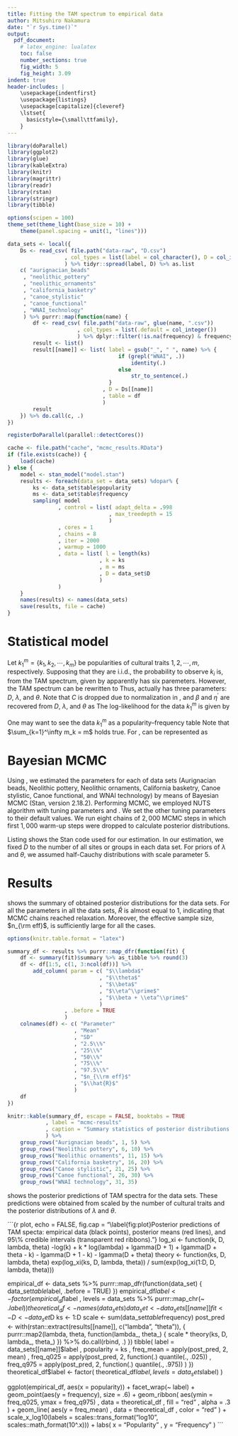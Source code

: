 ```yaml
---
title: Fitting the TAM spectrum to empirical data
author: Mitsuhiro Nakamura
date: "`r Sys.time()`"
output:
  pdf_document:
    # latex_engine: lualatex
    toc: false
    number_sections: true
    fig_width: 5
    fig_height: 3.09
indent: true
header-includes: |
    \usepackage{indentfirst}
    \usepackage{listings}
    \usepackage[capitalize]{cleveref}
    \lstset{
      basicstyle={\small\ttfamily},
    }
---
```


```r
library(doParallel)
library(ggplot2)
library(glue)
library(kableExtra)
library(knitr)
library(magrittr)
library(readr)
library(rstan)
library(stringr)
library(tibble)

options(scipen = 100)
theme_set(theme_light(base_size = 10) +
    theme(panel.spacing = unit(1, "lines")))

data_sets <- local({
    Ds <- read_csv( file.path("data-raw", "D.csv")
                  , col_types = list(label = col_character(), D = col_integer())
                  ) %>% tidyr::spread(label, D) %>% as.list
    c( "aurignacian_beads"
     , "neolithic_pottery"
     , "neolithic_ornaments"
     , "california_basketry"
     , "canoe_stylistic"
     , "canoe_functional"
     , "WNAI_technology"
     ) %>% purrr::map(function(name) {
        df <- read_csv( file.path("data-raw", glue(name, ".csv"))
                      , col_types = list(.default = col_integer())
                      ) %>% dplyr::filter(!is.na(frequency) & frequency > 0)
        result <- list()
        result[[name]] <- list( label = gsub("_", " ", name) %>% {
                                   if (grepl("WNAI", .))
                                       identity(.)
                                   else
                                       str_to_sentence(.)
                                }
                              , D = Ds[[name]]
                              , table = df
                              )
        result
    }) %>% do.call(c, .)
})
```

```r
registerDoParallel(parallel::detectCores())

cache <- file.path("cache", "mcmc_results.RData")
if (file.exists(cache)) {
    load(cache)
} else {
    model <- stan_model("model.stan")
    results <- foreach(data_set = data_sets) %dopar% {
        ks <- data_set$table$popularity
        ms <- data_set$table$frequency
        sampling( model
                , control = list( adapt_delta = .998
                                , max_treedepth = 15
                                )
                , cores = 1
                , chains = 8
                , iter = 2000
                , warmup = 1000
                , data = list( l = length(ks)
                             , k = ks
                             , m = ms
                             , D = data_set$D
                             )
                )
    }
    names(results) <- names(data_sets)
    save(results, file = cache)
}
```

# Statistical model

Let $k_1^m = \{k_1, k_2, \cdots, k_m\}$ be popularities of cultural traits $1,
2, \cdots, m$, respectively. Supposing that they are i.i.d., the probability
to observe $k_i$ is, from the TAM spectrum, given by \begin{equation}
\label{eq:normalized-TAM}
p(k_i \mid D, \mu, b, h, \beta, \eta) = \frac{\xi_{k_i}}{\sum_{k=1}^D \xi_k}.
\end{equation}
\Cref{eq:normalized-TAM} apparently has six paremeters. However, the TAM
spectrum can be rewritten to
\begin{subequations}
\begin{equation}
\xi_k = C\frac{\lambda^k}{k} \prod_{i=1}^k \frac{D + 1 - i}{D + \theta - i}
      = C\frac{\lambda^k}{k} \frac{\Gamma(D + 1)\Gamma(D + \theta - k)}{\Gamma(D + 1 - k)\Gamma(D + \theta)}
\end{equation}
where
\begin{align}
C &= \frac{\mu^\prime}{\beta + \eta^\prime}(D-1), \\
\mu^\prime &= \frac{\mu}{b}, \\
\lambda &= 1 + \frac{\eta^\prime}{\beta},
\end{align}
and
\begin{align}
\theta &= \frac{1-\beta}{\beta}(D-1).
\end{align}
\end{subequations}
\noindent Thus, \cref{eq:normalized-TAM} actually has three parameters: $D$,
$\lambda$, and $\theta$. Note that $C$ is dropped due to normalization in
\cref{eq:normalized-TAM}, and $\beta$ and $\eta^\prime$ are recovered from
$D$, $\lambda$, and $\theta$ as
\begin{subequations}
\begin{equation}
\beta = \frac{D - 1}{D - 1 + \theta}
\end{equation}
and
\begin{equation}
\eta^\prime = \beta (\lambda - 1).
\end{equation}
\end{subequations}
\noindent The log-likelihood for the data $k_1^m$ is given by
\begin{subequations}
\label{eq:log-likelihood}
\begin{align}
\ell(k_1^m \mid D, \lambda, \theta) =& -\sum_{i=1}^m \log k_i + \sum_{i=1}^m k_i
\log \lambda + m \log\Gamma(D + 1) + \sum_{i=1}^m \log\Gamma(D + \theta - k_i) \nonumber \\
&- \sum_{i=1}^m \log\Gamma(D + 1 - k_i) - m \log\Gamma(D + \theta)
- m \log Z(D, \lambda, \theta),
\end{align}
where
\begin{equation}
Z(D, \lambda, \theta) = \sum_{k=1}^D \frac{\lambda^k}{k}\frac{\Gamma(D + 1)\Gamma(D + \theta - k)}{\Gamma(D + 1 - k)\Gamma(D + \theta)}.
\end{equation}
\end{subequations}

One may want to see the data $k_1^m$ as a popularity--frequency table
\begin{equation}
\label{eq:data-as-table}
\left\{ (k, m_k) \mid k \in \mathbb{N}, m_k = \#\{k^\prime \in k_1^m \mid k^\prime = k\} \right\}.
\end{equation}
Note that $\sum_{k=1}^\infty m_k = m$ holds true.
For \cref{eq:data-as-table}, \cref{eq:log-likelihood} can be represented as
\begin{align}
\label{eq:log-likelihood-for-table}
\ell(k_1^m \mid D, \lambda, \theta) =& -\sum_{k=1}^\infty m_k \log k + \sum_{k=1}^\infty m_k k
\log \lambda + m \log\Gamma(D + 1) + \sum_{k=1}^\infty m_k \log\Gamma(D + \theta - k) \nonumber \\
&- \sum_{k=1}^\infty m_k \log\Gamma(D + 1 - k) - m \log\Gamma(D + \theta)
- m \log Z(D, \lambda, \theta).
\end{align}

# Bayesian MCMC

Using \cref{eq:log-likelihood-for-table}, we estimated the parameters for each of data
sets (Aurignacian beads, Neolithic pottery, Neolithic ornaments, California
basketry, Canoe stylistic, Canoe functional, and WNAI technology) by means of
Bayesian MCMC (Stan, version 2.18.2). Performing MCMC, we employed NUTS
algorithm with tuning parameters
\lstinline{adapt_delta = .998} and \lstinline{max_treedepth = 15}.
We set the other tuning parameters to their default values. We run eight
chains of $2,000$ MCMC steps in which first $1,000$ warm-up steps were dropped
to calculate posterior distributions.

Listing \ref{lst:stan-code} shows the Stan code used for our estimation.
In our estimation, we fixed $D$ to the number of all sites or groups in each
data set. For priors of $\lambda$ and $\theta$, we assumed half-Cauchy
distributions with scale parameter $5$.

\lstinputlisting[label={lst:stan-code},caption={Stan code.}]{model.stan}

# Results

\Cref{tab:mcmc-results} shows the summary of obtained posterior distributions
for the data sets. For all the parameters in all the data sets, $\hat{R}$ is
almost equal to $1$, indicating that MCMC chains reached relaxation. Moreover,
the effective sample size, $n_{\rm eff}$, is sufficiently large for all the
cases.

```r
options(knitr.table.format = "latex")

summary_df <- results %>% purrr::map_dfr(function(fit) {
    df <- summary(fit)$summary %>% as_tibble %>% round(3)
    df <- df[1:5, c(1, 3:ncol(df))] %>%
        add_column( param = c( "$\\lambda$"
                             , "$\\theta$"
                             , "$\\beta$"
                             , "$\\eta^\\prime$"
                             , "$\\beta + \\eta^\\prime$"
                             )
                  , .before = TRUE
                  )
    colnames(df) <- c( "Parameter"
                     , "Mean"
                     , "SD"
                     , "2.5\\%"
                     , "25\\%"
                     , "50\\%"
                     , "75\\%"
                     , "97.5\\%"
                     , "$n_{\\rm eff}$"
                     , "$\\hat{R}$"
                     )
    df
})

knitr::kable(summary_df, escape = FALSE, booktabs = TRUE
            , label = "mcmc-results"
            , caption = "Summary statistics of posterior distributions."
            ) %>%
    group_rows("Aurignacian beads", 1, 5) %>%
    group_rows("Neolithic pottery", 6, 10) %>%
    group_rows("Neolithic ornaments", 11, 15) %>%
    group_rows("California basketry", 16, 20) %>%
    group_rows("Canoe stylistic", 21, 25) %>%
    group_rows("Canoe functional", 26, 30) %>%
    group_rows("WNAI technology", 31, 35)
```

\Cref{fig:plot} shows the posterior predictions of TAM spectra for the data
sets. These predictions were obtained from \cref{eq:normalized-TAM} scaled by
the number of cultural traits and the posterior distributions of $\lambda$
and $\theta$.

```{r plot, echo = FALSE, fig.cap = "\\label{fig:plot}Posterior predictions of TAM specta: empirical data (black points), posterior means (red lines), and 95\\% credible intervals (transparent red ribbons)."}
log_xi <- function(k, D, lambda, theta)
    -log(k) + k * log(lambda) +
        lgamma(D + 1) + lgamma(D + theta - k) - lgamma(D + 1 - k) - lgamma(D + theta)
theory <- function(ks, D, lambda, theta)
    exp(log_xi(ks, D, lambda, theta)) / sum(exp(log_xi(1:D, D, lambda, theta)))

empirical_df <- data_sets %>% purrr::map_dfr(function(data_set) {
    data_set$table %>% add_column(label = data_set$label, .before = TRUE)
})
empirical_df$label <- factor( empirical_df$label
                            , levels = data_sets %>% purrr::map_chr(~ .$label)
                            )
theoretical_df <- names(data_sets) %>% purrr::map_dfr(function(name) {
    data_set <- data_sets[[name]]
    fit <- 
    D <- data_set$D
    ks <- 1:D
    scale <- sum(data_set$table$frequency)
    post_pred <- with(rstan::extract(results[[name]], c("lambda", "theta")), {
        purrr::map2(lambda, theta, function(lambda_, theta_) {
            scale * theory(ks, D, lambda_, theta_)
        }) %>% do.call(rbind, .)
    })
    tibble( label = data_sets[[name]]$label
          , popularity = ks
          , freq_mean = apply(post_pred, 2, mean)
          , freq_q025 = apply(post_pred, 2, function(.) quantile(., .025))
          , freq_q975 = apply(post_pred, 2, function(.) quantile(., .975))
          )
})
theoretical_df$label <- factor( theoretical_df$label
                              , levels = data_sets %>% purrr::map_chr(~ .$label)
                              )

ggplot(empirical_df, aes(x = popularity)) +
    facet_wrap(~ label) +
    geom_point(aes(y = frequency), size = .6) +
    geom_ribbon( aes(ymin = freq_q025, ymax = freq_q975)
               , data = theoretical_df
               , fill = "red"
               , alpha = .3
               ) +
    geom_line( aes(y = freq_mean)
             , data = theoretical_df
             , color = "red"
             ) +
    scale_x_log10(labels = scales::trans_format("log10", scales::math_format(10^.x))) +
    labs( x = "Popularity"
        , y = "Frequency"
        )
```

<!-- vim: set fdm=syntax: -->
